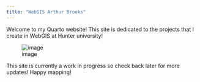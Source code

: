 ```yaml
---
title: "WebGIS Arthur Brooks"
---
```


Welcome to my Quarto website! This site is dedicated to the projects that I create in WebGIS at Hunter university!

![image](./CityImage.jpg)

This site is currently a work in progress so check back later for more updates! Happy mapping!
